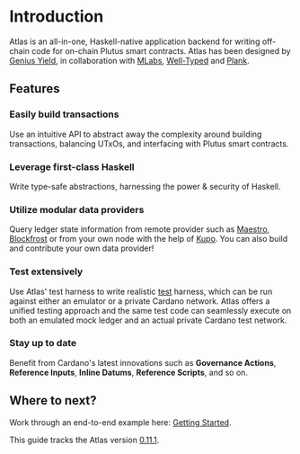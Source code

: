 
# Introduction

Atlas is an all-in-one, Haskell-native application backend for writing off-chain code for on-chain Plutus smart contracts. Atlas has been designed by [Genius Yield](https://www.geniusyield.co/?lng=en), in collaboration with [MLabs](https://mlabs.city/), [Well-Typed](https://well-typed.com/) and [Plank](https://www.joinplank.com/).

## Features

### Easily build transactions
Use an intuitive API to abstract away the complexity around building transactions, balancing UTxOs, and interfacing with Plutus smart contracts.

### Leverage first-class Haskell
Write type-safe abstractions, harnessing the power & security of Haskell.

### Utilize modular data providers
Query ledger state information from remote provider such as [Maestro](https://www.gomaestro.org/dapp-platform), [Blockfrost](https://blockfrost.io/) or from your own node with the help of [Kupo](https://cardanosolutions.github.io/kupo/). You can also build and contribute your own data provider!

### Test extensively
Use Atlas' test harness to write realistic [test](./getting-started/testing) harness,
which can be run against either an emulator or a private Cardano network. Atlas offers a unified testing approach and the same test code can seamlessly execute on both an emulated mock ledger and an actual private Cardano test network.

### Stay up to date
Benefit from Cardano's latest innovations such as **Governance Actions**, **Reference Inputs**, **Inline Datums**, **Reference Scripts**, and so on.

## Where to next?
Work through an end-to-end example here: [Getting Started](./getting-started).

<Callout>

  This guide tracks the Atlas version [0.11.1](https://github.com/geniusyield/atlas/releases/tag/v0.11.1).

</Callout>
